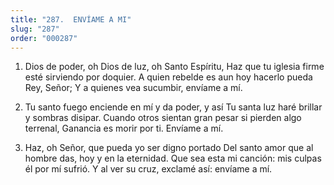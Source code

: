 ```yaml
---
title: "287.  ENVÍAME A MI"
slug: "287"
order: "000287"
---
```


1. Dios de poder, oh Dios de luz, oh Santo Espíritu, Haz que tu iglesia firme esté sirviendo por doquier. A quien rebelde es aun hoy hacerlo pueda Rey,
Señor; Y a quienes vea sucumbir, envíame a mí.

2. Tu santo fuego enciende en mí y da poder, y así Tu santa luz haré brillar y sombras disipar.
Cuando otros sientan gran pesar si pierden algo terrenal,
Ganancia es morir por ti. Envíame a mí.

3. Haz, oh Señor, que pueda yo ser digno portado Del santo amor que al hombre das, hoy y en la eternidad.
Que sea esta mi canción: mis culpas él por mí sufrió.
Y al ver su cruz, exclamé así: envíame a mí.
